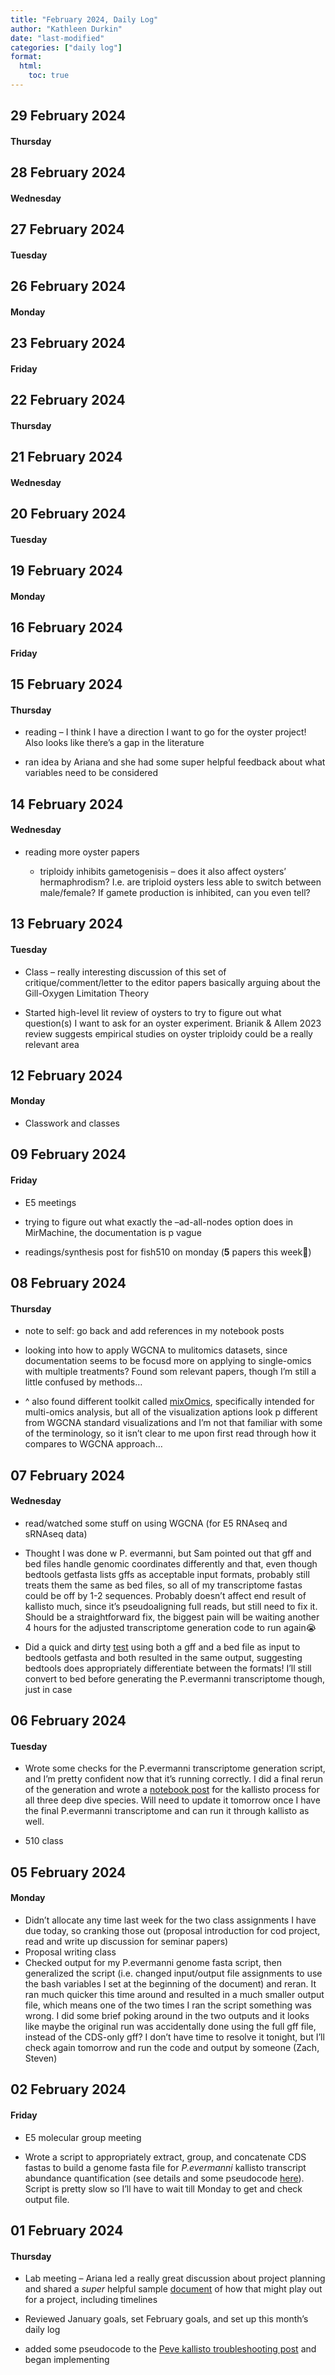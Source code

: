 ```yaml
---
title: "February 2024, Daily Log"
author: "Kathleen Durkin"
date: "last-modified"
categories: ["daily log"]
format:
  html:
    toc: true
---
```


## 29 February 2024

#### Thursday

## 28 February 2024

#### Wednesday

## 27 February 2024

#### Tuesday

## 26 February 2024

#### Monday

## 23 February 2024

#### Friday

## 22 February 2024

#### Thursday

## 21 February 2024

#### Wednesday

## 20 February 2024

#### Tuesday

## 19 February 2024

#### Monday

## 16 February 2024

#### Friday

## 15 February 2024

#### Thursday

-   reading -- I think I have a direction I want to go for the oyster project! Also looks like there's a gap in the literature

-   ran idea by Ariana and she had some super helpful feedback about what variables need to be considered

## 14 February 2024

#### Wednesday

-   reading more oyster papers

    -   triploidy inhibits gametogenisis -- does it also affect oysters' hermaphrodism? I.e. are triploid oysters less able to switch between male/female? If gamete production is inhibited, can you even tell?

## 13 February 2024

#### Tuesday

-   Class -- really interesting discussion of this set of critique/comment/letter to the editor papers basically arguing about the Gill-Oxygen Limitation Theory

-   Started high-level lit review of oysters to try to figure out what question(s) I want to ask for an oyster experiment. Brianik & Allem 2023 review suggests empirical studies on oyster triploidy could be a really relevant area

## 12 February 2024

#### Monday

-   Classwork and classes

## 09 February 2024

#### Friday

-   E5 meetings

-   trying to figure out what exactly the --ad-all-nodes option does in MirMachine, the documentation is p vague

-   readings/synthesis post for fish510 on monday (**5** papers this week🥴)

## 08 February 2024

#### Thursday

-   note to self: go back and add references in my notebook posts

-   looking into how to apply WGCNA to mulitomics datasets, since documentation seems to be focusd more on applying to single-omics with multiple treatments? Found som relevant papers, though I'm still a little confused by methods...

-   \^ also found different toolkit called [mixOmics](https://mixomicsteam.github.io/mixOmics-Vignette/id_01.html), specifically intended for multi-omics analysis, but all of the visualization aptions look p different from WGCNA standard visualizations and I'm not that familiar with some of the terminology, so it isn't clear to me upon first read through how it compares to WGCNA approach...

## 07 February 2024

#### Wednesday

-   read/watched some stuff on using WGCNA (for E5 RNAseq and sRNAseq data)

-   Thought I was done w P. evermanni, but Sam pointed out that gff and bed files handle genomic coordinates differently and that, even though bedtools getfasta lists gffs as acceptable input formats, probably still treats them the same as bed files, so all of my transcriptome fastas could be off by 1-2 sequences. Probably doesn't affect end result of kallisto much, since it's pseudoaligning full reads, but still need to fix it. Should be a straightforward fix, the biggest pain will be waiting another 4 hours for the adjusted transcriptome generation code to run again😭

-   Did a quick and dirty [test](/posts/projects/misc/2024_02_08_bedtools_gffvbed.qmd) using both a gff and a bed file as input to bedtools getfasta and both resulted in the same output, suggesting bedtools does appropriately differentiate between the formats! I'll still convert to bed before generating the P.evermanni transcriptome though, just in case

## 06 February 2024

#### Tuesday

-   Wrote some checks for the P.evermanni transcriptome generation script, and I'm pretty confident now that it's running correctly. I did a final rerun of the generation and wrote a [notebook post](/posts/projects/E5_coral/2024_02_06_RNAseq_kallisto.qmd) for the kallisto process for all three deep dive species. Will need to update it tomorrow once I have the final P.evermanni transcriptome and can run it through kallisto as well.

-   510 class

## 05 February 2024

#### Monday

-   Didn't allocate any time last week for the two class assignments I have due today, so cranking those out (proposal introduction for cod project, read and write up discussion for seminar papers)
-   Proposal writing class
-   Checked output for my P.evermanni genome fasta script, then generalized the script (i.e. changed input/output file assignments to use the bash variables I set at the beginning of the document) and reran. It ran much quicker this time around and resulted in a much smaller output file, which means one of the two times I ran the script something was wrong. I did some brief poking around in the two outputs and it looks like maybe the original run was accidentally done using the full gff file, instead of the CDS-only gff? I don't have time to resolve it tonight, but I'll check again tomorrow and run the code and output by someone (Zach, Steven)

## 02 February 2024

#### Friday

-   E5 molecular group meeting

-   Wrote a script to appropriately extract, group, and concatenate CDS fastas to build a genome fasta file for *P.evermanni* kallisto transcript abundance quantification (see details and some pseudocode [here](/posts/projects/E5_coral/2024_01_31_Peve_kallisto.qmd)). Script is pretty slow so I'll have to wait till Monday to get and check output file.

## 01 February 2024

#### Thursday

-   Lab meeting -- Ariana led a really great discussion about project planning and shared a *super* helpful sample [document](https://docs.google.com/spreadsheets/d/11Xw5QXnjyyJYEDEpGr4dzZ3VDq9JwmtPsxUFJBsVlW8/edit#gid=0) of how that might play out for a project, including timelines

-   Reviewed January goals, set February goals, and set up this month's daily log

-   added some pseudocode to the [Peve kallisto troubleshooting post](/posts/projects/E5_coral/2024_01_31_Peve_kallisto.qmd) and began implementing
